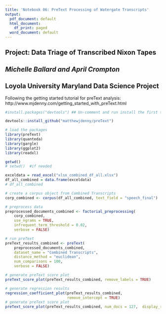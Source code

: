 ```yaml
---
title: 'Notebook 06: PreText Processing of Watergate Transcripts'
output:
  pdf_document: default
  html_document:
    df_print: paged
  word_document: default
---
```



## **Project: Data Triage of Transcribed Nixon Tapes** <br>
## *Michelle Ballard and April Crompton* <br>
## Loyola University Maryland Data Science Project 

Following the getting started tutorial for preText analysis:
 http://www.mjdenny.com/getting_started_with_preText.html
 

```r

#install.packages("devtools") ## Un-comment and run install the first time

devtools::install_github("matthewjdenny/preText")

# load the packages
library(preText)
library(quanteda)
library(gargle)
library(ggplot2)
library(readxl)

getwd()
# setwd()  #if needed

exceldata = read_excel("xlsx_combined_df_all.xlsx") 
df_all_combined = data.frame(exceldata)
# df_all_combined

# create a corpus object from Combined Transcripts
corp_combined <- corpus(df_all_combined, text_field = "speech_final")

# preprocess data
preprocessed_documents_combined <- factorial_preprocessing(
    corp_combined,
    use_ngrams = TRUE,
    infrequent_term_threshold = 0.02,
    verbose = FALSE)

# run preText
preText_results_combined <- preText(
    preprocessed_documents_combined,
    dataset_name = "Combined Transcripts",
    distance_method = "euclidean",
    num_comparisons = 100,
    verbose = FALSE)

# generate preText score plot
preText_score_plot(preText_results_combined, remove_labels = TRUE)

# generate regression results
regression_coefficient_plot(preText_results_combined,
                            remove_intercept = TRUE)
# generate preText score plot
preText_score_plot(preText_results_combined, num_docs = 127,  display_raw_rankings = TRUE, remove_labels = FALSE)


```


